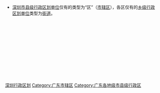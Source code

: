 * [[深圳市|深圳市]][[县级行政区|县级行政区划单位]]仅有的类型为“区”（[[市辖区|市辖区]]），各区仅有的[[乡级行政区划|乡级行政区划单位]]类型为[[街道_(行政区划)|街道]]。

[[Category:深圳行政区划|]]
[[Category:广东市辖区|Category:广东市辖区]]
[[Category:广东各地级市县级行政区|Category:广东各地级市县级行政区]]
{{catmore|深圳市|广东省深圳市}}
<br>{{hideh
|Head = [[深圳市|深圳]][[:Category:深圳市辖区|各区]]所辖[[:Category:深圳街道_(行政区划)|街道]]
|FrameStyle   = border:solid 1px #000080;
|HeadStyle    = text-align:center;background:transparent;
|ContentStyle = background: #99CCFF;
}}<br>
{{深圳市福田区行政区划|state =expanded}}<br>
{{深圳市罗湖区行政区划|state =expanded}}<br>
{{深圳市南山区行政区划|state =expanded}}<br>
{{深圳市宝安区行政区划|state =expanded}}<br>
{{深圳市龙岗区行政区划|state =expanded}}<br>
{{深圳市盐田区行政区划|state =expanded}}<br>
{{深圳市坪山区行政区划|state =expanded}}<br>
{{深圳市龙华区行政区划|state =expanded}}<br>
{{深圳市光明区行政区划|state =expanded}}<br>
{{hidef}}